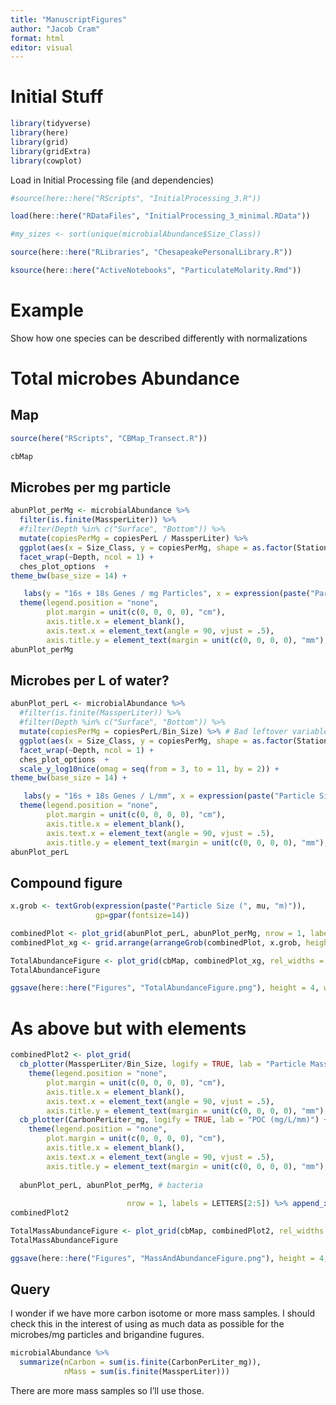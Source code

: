 ```yaml
---
title: "ManuscriptFigures"
author: "Jacob Cram"
format: html
editor: visual
---
```


# Initial Stuff

```r
library(tidyverse)
library(here)
library(grid)
library(gridExtra)
library(cowplot)
```

Load in Initial Processing file (and dependencies)

```r
#source(here::here("RScripts", "InitialProcessing_3.R"))

load(here::here("RDataFiles", "InitialProcessing_3_minimal.RData"))

#my_sizes <- sort(unique(microbialAbundance$Size_Class))

source(here::here("RLibraries", "ChesapeakePersonalLibrary.R"))

ksource(here::here("ActiveNotebooks", "ParticulateMolarity.Rmd"))
```

# Example

Show how one species can be described differently with normalizations

# Total microbes Abundance

## Map

```r
source(here("RScripts", "CBMap_Transect.R"))
```

```r
cbMap
```

## Microbes per mg particle

```r
abunPlot_perMg <- microbialAbundance %>% 
  filter(is.finite(MassperLiter)) %>%
  #filter(Depth %in% c("Surface", "Bottom")) %>%
  mutate(copiesPerMg = copiesPerL / MassperLiter) %>%
  ggplot(aes(x = Size_Class, y = copiesPerMg, shape = as.factor(Station), fill = as.factor(Station))) +
  facet_wrap(~Depth, ncol = 1) +
  ches_plot_options  +
theme_bw(base_size = 14) +

   labs(y = "16s + 18s Genes / mg Particles", x = expression(paste("Particle Size (", mu, "m)")))+
  theme(legend.position = "none",
        plot.margin = unit(c(0, 0, 0, 0), "cm"),
        axis.title.x = element_blank(),
        axis.text.x = element_text(angle = 90, vjust = .5),
        axis.title.y = element_text(margin = unit(c(0, 0, 0, 0), "mm"), vjust = 0))
abunPlot_perMg
```

## Microbes per L of water?

```r
abunPlot_perL <- microbialAbundance %>% 
  #filter(is.finite(MassperLiter)) %>%
  #filter(Depth %in% c("Surface", "Bottom")) %>%
  mutate(copiesPerMg = copiesPerL/Bin_Size) %>% # Bad leftover variable name
  ggplot(aes(x = Size_Class, y = copiesPerMg, shape = as.factor(Station), fill = as.factor(Station))) +
  facet_wrap(~Depth, ncol = 1) +
  ches_plot_options  +
  scale_y_log10nice(omag = seq(from = 3, to = 11, by = 2)) +
theme_bw(base_size = 14) +

   labs(y = "16s + 18s Genes / L/mm", x = expression(paste("Particle Size (", mu, "m)")))+
  theme(legend.position = "none",
        plot.margin = unit(c(0, 0, 0, 0), "cm"),
        axis.title.x = element_blank(),
        axis.text.x = element_text(angle = 90, vjust = .5),
        axis.title.y = element_text(margin = unit(c(0, 0, 0, 0), "mm"), vjust = 0))
abunPlot_perL
```

## Compound figure

```r
x.grob <- textGrob(expression(paste("Particle Size (", mu, "m)")), 
                   gp=gpar(fontsize=14))

combinedPlot <- plot_grid(abunPlot_perL, abunPlot_perMg, nrow = 1, labels = c("B", "C"))
combinedPlot_xg <- grid.arrange(arrangeGrob(combinedPlot, x.grob, heights = c(10, 1)))
```

```r
TotalAbundanceFigure <- plot_grid(cbMap, combinedPlot_xg, rel_widths = c(1,2.5), labels = c("A", ""))
TotalAbundanceFigure
```

```r
ggsave(here::here("Figures", "TotalAbundanceFigure.png"), height = 4, width = 6)
```

# As above but with elements

```r
combinedPlot2 <- plot_grid(
  cb_plotter(MassperLiter/Bin_Size, logify = TRUE, lab = "Particle Mass (mg/L/mm)") +
    theme(legend.position = "none",
        plot.margin = unit(c(0, 0, 0, 0), "cm"),
        axis.title.x = element_blank(),
        axis.text.x = element_text(angle = 90, vjust = .5),
        axis.title.y = element_text(margin = unit(c(0, 0, 0, 0), "mm"), vjust = 0)), # total particle mass
  cb_plotter(CarbonPerLiter_mg, logify = TRUE, lab = "POC (mg/L/mm)") + scale_y_log10() +
    theme(legend.position = "none",
        plot.margin = unit(c(0, 0, 0, 0), "cm"),
        axis.title.x = element_blank(),
        axis.text.x = element_text(angle = 90, vjust = .5),
        axis.title.y = element_text(margin = unit(c(0, 0, 0, 0), "mm"), vjust = 0)), # mg carbon per mg particle (unitless)
  
  abunPlot_perL, abunPlot_perMg, # bacteria
                          
                          nrow = 1, labels = LETTERS[2:5]) %>% append_xg()
combinedPlot2
```

```r
TotalMassAbundanceFigure <- plot_grid(cbMap, combinedPlot2, rel_widths = c(2.5,10), labels = c("A", ""))
TotalMassAbundanceFigure
```

```r
ggsave(here::here("Figures", "MassAndAbundanceFigure.png"), height = 4, width = 10 ,plot = TotalMassAbundanceFigure)
```

## 

## Query

I wonder if we have more carbon isotome or more mass samples. I should check this in the interest of using as much data as possible for the microbes/mg particles and brigandine fugures.

```r
microbialAbundance %>%
  summarize(nCarbon = sum(is.finite(CarbonPerLiter_mg)),
            nMass = sum(is.finite(MassperLiter)))
```

There are more mass samples so I'll use those.
